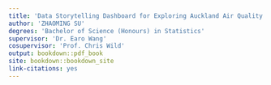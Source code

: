 ```yaml
---
title: 'Data Storytelling Dashboard for Exploring Auckland Air Quality'
author: 'ZHAOMING SU'
degrees: 'Bachelor of Science (Honours) in Statistics'
supervisor: 'Dr. Earo Wang'
cosupervisor: 'Prof. Chris Wild'
output: bookdown::pdf_book
site: bookdown::bookdown_site
link-citations: yes
---
```

